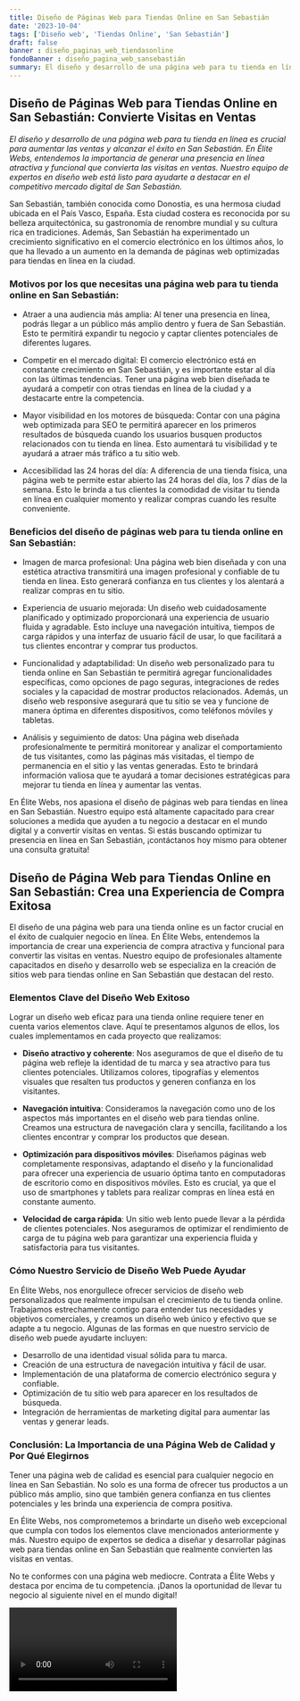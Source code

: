 ```yaml
---
title: Diseño de Páginas Web para Tiendas Online en San Sebastián
date: '2023-10-04'
tags: ['Diseño web', 'Tiendas Online', 'San Sebastián']
draft: false
banner : diseño_paginas_web_tiendasonline
fondoBanner : diseño_pagina_web_sansebastián
summary: El diseño y desarrollo de una página web para tu tienda en línea es crucial para aumentar las ventas y alcanzar el éxito en San Sebastián. En Élite Webs, entendemos la importancia de generar una presencia en línea atractiva y funcional que convierta las visitas en ventas. Nuestro equipo de expertos en diseño web está listo para ayudarte a destacar en el competitivo mercado digital de San Sebastián.
---
```


## Diseño de Páginas Web para Tiendas Online en San Sebastián: Convierte Visitas en Ventas

*El diseño y desarrollo de una página web para tu tienda en línea es crucial para aumentar las ventas y alcanzar el éxito en San Sebastián. En Élite Webs, entendemos la importancia de generar una presencia en línea atractiva y funcional que convierta las visitas en ventas. Nuestro equipo de expertos en diseño web está listo para ayudarte a destacar en el competitivo mercado digital de San Sebastián.*

San Sebastián, también conocida como Donostia, es una hermosa ciudad ubicada en el País Vasco, España. Esta ciudad costera es reconocida por su belleza arquitectónica, su gastronomía de renombre mundial y su cultura rica en tradiciones. Además, San Sebastián ha experimentado un crecimiento significativo en el comercio electrónico en los últimos años, lo que ha llevado a un aumento en la demanda de páginas web optimizadas para tiendas en línea en la ciudad.

### Motivos por los que necesitas una página web para tu tienda online en San Sebastián:

- Atraer a una audiencia más amplia: Al tener una presencia en línea, podrás llegar a un público más amplio dentro y fuera de San Sebastián. Esto te permitirá expandir tu negocio y captar clientes potenciales de diferentes lugares.

- Competir en el mercado digital: El comercio electrónico está en constante crecimiento en San Sebastián, y es importante estar al día con las últimas tendencias. Tener una página web bien diseñada te ayudará a competir con otras tiendas en línea de la ciudad y a destacarte entre la competencia.

- Mayor visibilidad en los motores de búsqueda: Contar con una página web optimizada para SEO te permitirá aparecer en los primeros resultados de búsqueda cuando los usuarios busquen productos relacionados con tu tienda en línea. Esto aumentará tu visibilidad y te ayudará a atraer más tráfico a tu sitio web.

- Accesibilidad las 24 horas del día: A diferencia de una tienda física, una página web te permite estar abierto las 24 horas del día, los 7 días de la semana. Esto le brinda a tus clientes la comodidad de visitar tu tienda en línea en cualquier momento y realizar compras cuando les resulte conveniente.

### Beneficios del diseño de páginas web para tu tienda online en San Sebastián:

- Imagen de marca profesional: Una página web bien diseñada y con una estética atractiva transmitirá una imagen profesional y confiable de tu tienda en línea. Esto generará confianza en tus clientes y los alentará a realizar compras en tu sitio.

- Experiencia de usuario mejorada: Un diseño web cuidadosamente planificado y optimizado proporcionará una experiencia de usuario fluida y agradable. Esto incluye una navegación intuitiva, tiempos de carga rápidos y una interfaz de usuario fácil de usar, lo que facilitará a tus clientes encontrar y comprar tus productos.

- Funcionalidad y adaptabilidad: Un diseño web personalizado para tu tienda online en San Sebastián te permitirá agregar funcionalidades específicas, como opciones de pago seguras, integraciones de redes sociales y la capacidad de mostrar productos relacionados. Además, un diseño web responsive asegurará que tu sitio se vea y funcione de manera óptima en diferentes dispositivos, como teléfonos móviles y tabletas.

- Análisis y seguimiento de datos: Una página web diseñada profesionalmente te permitirá monitorear y analizar el comportamiento de tus visitantes, como las páginas más visitadas, el tiempo de permanencia en el sitio y las ventas generadas. Esto te brindará información valiosa que te ayudará a tomar decisiones estratégicas para mejorar tu tienda en línea y aumentar las ventas.

En Élite Webs, nos apasiona el diseño de páginas web para tiendas en línea en San Sebastián. Nuestro equipo está altamente capacitado para crear soluciones a medida que ayuden a tu negocio a destacar en el mundo digital y a convertir visitas en ventas. Si estás buscando optimizar tu presencia en línea en San Sebastián, ¡contáctanos hoy mismo para obtener una consulta gratuita!

<GifSeo />

<Cta />

## Diseño de Página Web para Tiendas Online en San Sebastián: Crea una Experiencia de Compra Exitosa

El diseño de una página web para una tienda online es un factor crucial en el éxito de cualquier negocio en línea. En Élite Webs, entendemos la importancia de crear una experiencia de compra atractiva y funcional para convertir las visitas en ventas. Nuestro equipo de profesionales altamente capacitados en diseño y desarrollo web se especializa en la creación de sitios web para tiendas online en San Sebastián que destacan del resto.

### Elementos Clave del Diseño Web Exitoso

Lograr un diseño web eficaz para una tienda online requiere tener en cuenta varios elementos clave. Aquí te presentamos algunos de ellos, los cuales implementamos en cada proyecto que realizamos:

- **Diseño atractivo y coherente**: Nos aseguramos de que el diseño de tu página web refleje la identidad de tu marca y sea atractivo para tus clientes potenciales. Utilizamos colores, tipografías y elementos visuales que resalten tus productos y generen confianza en los visitantes.

- **Navegación intuitiva**: Consideramos la navegación como uno de los aspectos más importantes en el diseño web para tiendas online. Creamos una estructura de navegación clara y sencilla, facilitando a los clientes encontrar y comprar los productos que desean.

- **Optimización para dispositivos móviles**: Diseñamos páginas web completamente responsivas, adaptando el diseño y la funcionalidad para ofrecer una experiencia de usuario óptima tanto en computadoras de escritorio como en dispositivos móviles. Esto es crucial, ya que el uso de smartphones y tablets para realizar compras en línea está en constante aumento.

- **Velocidad de carga rápida**: Un sitio web lento puede llevar a la pérdida de clientes potenciales. Nos aseguramos de optimizar el rendimiento de carga de tu página web para garantizar una experiencia fluida y satisfactoria para tus visitantes.

### Cómo Nuestro Servicio de Diseño Web Puede Ayudar

En Élite Webs, nos enorgullece ofrecer servicios de diseño web personalizados que realmente impulsan el crecimiento de tu tienda online. Trabajamos estrechamente contigo para entender tus necesidades y objetivos comerciales, y creamos un diseño web único y efectivo que se adapte a tu negocio. Algunas de las formas en que nuestro servicio de diseño web puede ayudarte incluyen:

- Desarrollo de una identidad visual sólida para tu marca.
- Creación de una estructura de navegación intuitiva y fácil de usar.
- Implementación de una plataforma de comercio electrónico segura y confiable.
- Optimización de tu sitio web para aparecer en los resultados de búsqueda.
- Integración de herramientas de marketing digital para aumentar las ventas y generar leads.

### Conclusión: La Importancia de una Página Web de Calidad y Por Qué Elegirnos

Tener una página web de calidad es esencial para cualquier negocio en línea en San Sebastián. No solo es una forma de ofrecer tus productos a un público más amplio, sino que también genera confianza en tus clientes potenciales y les brinda una experiencia de compra positiva.

En Élite Webs, nos comprometemos a brindarte un diseño web excepcional que cumpla con todos los elementos clave mencionados anteriormente y más. Nuestro equipo de expertos se dedica a diseñar y desarrollar páginas web para tiendas online en San Sebastián que realmente convierten las visitas en ventas.

No te conformes con una página web mediocre. Contrata a Élite Webs y destaca por encima de tu competencia. ¡Danos la oportunidad de llevar tu negocio al siguiente nivel en el mundo digital!

<Video />

<CtaBot job='Tiendas Online' city='San Sebastián'/>

<Gmaps query='San Sebastián+españa+maps' />